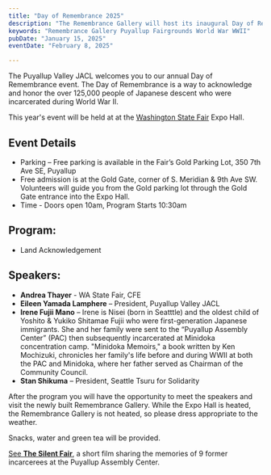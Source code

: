```yaml
---
title: "Day of Remembrance 2025"
description: "The Remembrance Gallery will host its inaugural Day of Remembrance Event"
keywords: "Remembrance Gallery Puyallup Fairgrounds World War WWII"
pubDate: "January 15, 2025"
eventDate: "February 8, 2025"

---
```


The Puyallup Valley JACL welcomes you to our annual Day of Remembrance event. 
The Day of Remembrance is a way to acknowledge and honor the over 125,000 people of Japanese descent who were incarcerated during World War II.

<Quote text="The Japanese American community comes together [for the Day of Remembrance] to not only reflect, but to tell our story, teach others, and lift up voices of our community. To share the charge to ensure that our country not only learns from, but never forgets its past." source="US Congresswoman Doris Matsui (D, 7th District of California)" />


This year's event will be held at at the [Washington State Fair](https://thefair.com) Expo Hall.

## Event Details
* Parking – Free parking is available in the Fair’s Gold Parking Lot, 350 7th Ave SE, Puyallup
* Free admission is at the Gold Gate, corner of S. Meridian & 9th Ave SW. Volunteers will guide you from the Gold parking lot through the Gold Gate entrance into the Expo Hall. 
* Time - Doors open 10am, Program Starts 10:30am

## Program:
 *	Land Acknowledgement
## Speakers:
*	**Andrea Thayer** - WA State Fair, CFE
* **Eileen Yamada Lamphere** – President, Puyallup Valley JACL
* **Irene Fujii Mano** – Irene is Nisei (born in Seatttle) and the oldest child of Yoshito & Yukiko Shitamae Fujii who were first-generation Japanese immigrants. She and her family were sent to the “Puyallup Assembly Center” (PAC) then subsequently incarcerated at Minidoka concentration camp. "Minidoka Memoirs," a book written by Ken Mochizuki, chronicles her family's life before and during WWII at both the PAC and Minidoka, where her father served as Chairman of the Community Council.
* **Stan Shikuma** – President, Seattle Tsuru for Solidarity

After the program you will have the opportunity to meet the speakers and visit the newly built Remembrance Gallery. While the Expo Hall is heated, the Remembrance Gallery is not heated, so please dress appropriate to the weather.

Snacks, water and green tea will be provided. 

[See **The Silent Fair**](/history/the-silent-fair), a short film sharing the memories of 9 former incarcerees at the Puyallup Assembly Center.
